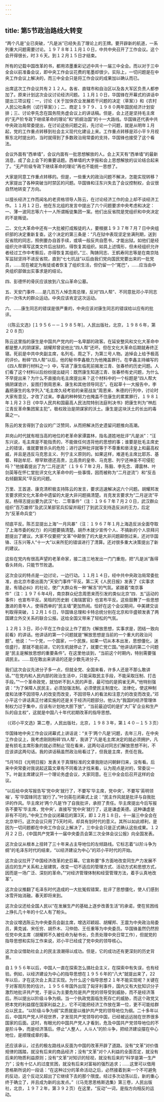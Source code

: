 ```yaml
---
---
---
```

title: 第5节政治路线大转变
---



“两个凡是”业已突破，“凡是派”已经失去了理论上的王牌。要开辟新的航道，一系列重大问题需要讨论。１９７８年１１月１０日，中共中央召开了工作会议。这个会开得很长，时３６天。到１２月１５日才结束。

所有的记载中国改革的书，都用浓墨重彩记述中共十一届三中全会。而以对于三中全会以前准备会议，即中央工作会议花费的笔墨却很少。实际上，一切问题是在中央工作会议上解决的，而三中全会只是将工作会议的成果加以确认而已。

出席这次工作会议共有２１２人。各省、直辖市和自治区以及各大军区负责人都参加了。原来计划这次会议讨论经济问题。１１月１０日，华国锋在开幕式的讲话中提出三项议程：一，讨论《关于加快农业发展若干问题的决定（草案）》和《农村人民公社条例（试行草案）》；二、商定１９７９、１９８０两年国民经济计划安排；三、讨论李先念在国务院务虚会议上的讲话稿。但是，会上还是坚持毛主席的“无产阶专政下继续革命的理论”和“抓纲治国”的十一大路线。华国锋还代表中共中央政治局常委提出，在讨论这些问题之前，先讨论一个问题，就是从明年１月起，党的工作重点转移到社会主义现代化建设上来。工作重点转移是邓小平９月视察东北时提出的，当时就得到了多数政治局常委的支持，华国锋也接受了这个看法。

会议外面有“西单墙”，会议内面有一批思想解放的人。会上天天有“西单墙”的最新消息，成了会上会下的重要话题。西单墙的大字报和会上思想解放的议论结合起来了。“无产阶级专政下继续革命的理论”再也不能统一思想了。

大家是同意工作重点转移的。但是，一些重大的政治问题不解决，怎能实现转移？大家提出了各种突破当时禁区的问题。华国锋和汪东兴失去了会议控制权，会议很自然地转变了方向。

以擅长经济工作而闻名的老资格领导人陈云，在讨论经济工作的会上却不谈经济工作。１１月１２日，他在东北组的发言中提出了六个问题要求中央考虑和决定：一、薄一波同志等六十一人所谓叛徒集团一案。他们出反省院是党组织和中央决定的不是叛徒。

二、文化大革命中还有一大批被打成叛徒的人，要根据１９３７年７月７日中央组织部的决定重新复查。这个决定的第三条是：“凡在狱中表现坚定坐满刑期，送到反省院的同志，照例要办自首手续，或填一般反共自愿书，才能出狱。如他们是经组织允许填写这类文件后出狱的，得恢复其组织。如具上述情形，但未经组织允许者经过工作中考察后，亦得恢复其组织。”三、陶铸同志、王鹤寿同志等是在南京陆军监狱坚持不进反省院，直到“七七抗战”以后由我们党向国民党要出来的一批党员，……现在被定为叛徒或者恢复了组织生活，但仍留一个“尾巴”，……应当由中央组织部做出实事求是的结论。

四、彭德怀的骨灰应该放到八宝山革命公墓。

五、天安门事件……是几百万人悼念周总理，反对“四人帮”、不同意批邓小平同志的一次伟大的群众运动。中央应该肯定这次运动。

六、……康生同志的错误是很严重的，中央应该对康生同志的错误给以应有的批评。

（《陈云文选》[１９５６－－１９８５年]，人民出版社，北京，１９８６年，第２０８页）

陈云这里指的康生是中国共产党内的一名卑鄙的政客。在延安整风和文化大革命中都是整人的阴谋家。胡耀邦曾说他比“四人帮”还坏。但在文化大革命后期就寿终正寝。死前是中共中央副主席，名列毛、周之下，为第三号人物。追悼会上给予极高的评价。粉碎“四人帮”以后，他的秘书李鑫极力为他掩盖罪行。在李鑫主持编写的《四人帮罪行材料之一》中，写进了康生临死前揭发江青、张春桥的历史问题。人们看了这个材料以后纷纷提出疑问：既然康生知道江青、张春桥有史问题，为什么不早提出来？为什么不直接向毛主席提出来？这个材料中的一个标题是“四人帮大搞阴谋诡计，妄图打倒周恩来、康生和其他领导同志”。在起草十一大报告中，李鑫把康生的名字列入“毛主席久经考验的亲密战友”周恩来、朱德的行列中，讨论时大家有意见，才改了过来。李鑫的种种努力也掩盖不住康生的累累罪行，１９８１年１月２３日《中华人民共和国最高人民法院特别法庭判决书》把康生判为“林彪江青反革命集团案主犯”。极权政治是阴谋家的沃土。康生是这块沃土的长出的毒菌之一。

陈云的发言得到了会议的广泛赞同，从而把解决历史遗留问题推向高潮。

井岗山时代就有相当高的地位的老革命家谭震林，指名道姓地批评“凡是派”：“汪东兴说，毛主席是不能指责的，不能做任何违背他的思想的事；谁要是批毛主席史上的错误，谁就要冒杀头的危险；进行这种批评就等于不尊重和亵渎皇上和最高权威，并且是违反马克思主义、列宁主义原则的。如果这样，难道毛主席比耶苏、基督、释迦牟尼、穆罕默德还高贵，比高贵的皇帝、马克思、列宁还神圣不可侵犯吗？”他接着提出了为“二月逆流”（１９６７年２月，陈毅、李先念、谭震林、叶剑英等在怀仁堂批评文化大革命中的一些事情，因而被称为“二月逆流”）和“反击右倾翻案风”平反的问题。

万里、王首道、康克清积极支持陈云的发言，要求迅速解决这六个问题。胡耀邦发言要求把文化大革命中遗留的大是大非问题搞清楚。肖克发言要求为“二月逆流”平反。杨得志提出要为武汉“七．二零事件”（注：１９６７年７月２０日，武汉群众组织“百万雄师”及武汉某部官兵扣留并殴打了到武汉支持造反派的王力，后定为“反革命兵变”）

彻底平反。陈丕显提出上海“一月风暴”（注：１９６７年１月上海造反派全面夺取了上海市委的权力）的问题要搞清楚。胡乔木就少宣传个人、不搞新的个人崇拜问题提出了建议。大家不仅要把“文革”中颠倒了的大是大非问题颠倒过来，还对华国锋、汪东兴等人“十一大”以来所犯的错误进行了清算。还对很多重大决策提出了新的建议。

这些在党内有很高声望的老革命家，接二连三地发出一门门重炮，把“凡是派”轰得昏头转向，只能节节败退。

这次会议的特点是一边讨论，一边行动。１１月１４日，经中共中央政治局常委批准，由北京市委出面为“天安门事件”平反。第二天《人民日报》发表了《实事求是，有错必纠》的社论，使广大群众有一种“解冻”的气氛。紧跟着“南京事件”（注：１９７６年4月，南京群众纪念周恩来而引发的类似北京“四．五”运动的事件）也宣布平反。吴晗的历史剧《海瑞罢官》也宣布平反。这些鼓舞了一些思想激进的青年人，使得西单的“民主墙”更加热闹。恰好在这个会议期间，中美建交谈判取得突破，１２月１６日，华国锋总理和卡特总统分别在北京和华盛顿发表了两国建立外交关系的联合公报。这给全国又带来了轻松的气氛。

１２月１３日，邓小平在工作会议上作了题为《解放思想，实事求是，团结一致向前看》的讲话。他讲话的第一个问题就是“解放思想是当前的一个重大的政治问题”。他说：“一个党，一个国家，一个民族，如果一切从本本出发，思想僵化，迷信盛行，那就不能前进，它的生机就停止了，就要亡党亡国。”他讲话的第二个问题是“民主是解放思想的重要条件”。在这里他谈到，“当前这个时期内，特别需要强调民主。……现在敢出来讲话的还是少数先进分子。

我们这次会议先进分子多一点，但就全党、全国来看，许多人还是不那么敢讲话。”“在党内和人民内部的政治生活中，只能采取民主手段，不能采取压制、打击手段。”“一个革命政党，就怕听不到人民的声音，最可怕的是鸦雀无声。”他特别强调：“为了保障人民民主，必须加强法制。必须使民主制度化、法律化，使这种制度和法律不因领导人的改变而改变，不因领导人的看法和注意力的改变而改变。”邓小平这个讲话真正付诸实施的还是关于经济问题部分。他认为“我国的经济管理体制权力过于集中，应该有计划地大胆下放”，“当前最迫切的是扩大厂矿企业和生产队的自主权”，这就是中国八十年代初期改革的指导思想。

（《邓小平文选》第二卷，人民出版社，北京，１９８３年，第１４０－１５３页）

华国锋地中央工作会议闭幕式上讲话说：“关于‘两个凡是’问题，去年三月，在中央工作会议上，我考虑刚刚粉碎‘四人帮’，我讲了‘凡是毛主席决定的就必须拥护，凡是有损毛主席形象的就必须制止’现在看来，这两句话对同志们解放思想不利，不应该讲这两句话。我的讲话稿虽然政治局看过了，但我是主席，责任在我。

“5月16日《光明日报》发表关于真理标准的文章我刚访问朝鲜归来，没有看。后来中央常委对我说起这篇文章有不同看法才找来看，认为观点是对的，常委议一下。叶副主席建议开一个理论务虚会议，大家同意。在三中全会后召开这样的会议。

“以后给中央写报告写‘党中央’就行了，不要写‘华主席，党中央’。不要写‘英明领袖’，写‘华国锋同志’就行了。”叶剑英在闭幕式上说：“民主作风就是批评与自我批评的作风。华主席对‘两个凡是’作了自我批评，承担了责任。华主席提出今后写报告不要写‘华主席，党中央’，直接写‘党中央’就行了，这是谦虚美德。这种谦虚是非有不可的。”中央工作会议闭幕后的第3天，即１２月１８日，十一届三中全会在北京举行。这次会议只用了5天时间，却具有划时代的意义。其所以如此顺利，是因为一切问题都在中央工作会议上解决了，三中全会只是正式确认这些成果。１２月２２日，《中国共产党第十一届中央委员会第三次全体会议公报》向全国发表。

这次会议从根本上扭转了三十年来占主导地位的左倾路线。它标志着“以阶斗争为纲”的毛泽东时代的结束，“以经济建设为中心”的邓小平时代的开始。

这次会议拉开了中国经济改革的史巨幕。它宣称要“多方面地改变同生产力发展不适应的生产关系和上层建筑，改变一切不适应的管理方式、活动方式和思想方式，因而是一场广泛、深刻的革命。”“对经济管理体制和经营管理方法，着手认真地改革”。

这次会议推翻了毛泽东时代造成的一大批冤假错案，批评了思想僵化，使人们感到冰雪开始消融，春天即将来到。

这次会议还给全国人民以“在发展生产的基础上逐步改善生活”的承诺，使在贫困线上挣扎几十年的十亿人有了盼头。

次会议增选陈云为中央委员会副主席，增选邓颖超、胡耀邦、王震为中央政治局委员，黄克诚、宋任穷、胡乔木、习仲勋、王任重等为中央委员。华国锋虽然仍然担任党中央主席（胡耀邦不久被任命为秘书长，负责处理中央日常工作），但就党的指导思想和实际工作来说，邓小平已经成了党中央的领导核心。

这次会议借助社会上的民主浪潮得以成功。但是，它的成功还有更深刻的历史背景。

自１９５６年以后，中国人一直在探索怎么搞社会主义，在探索中有失误，也有经验。例如，以经济建设为中心的指导思想在１９５６年的“八大”就提出来了，22年以后，才在这次会上真正实现。为什么这个指导思想２１年不能实现呢？关键在于对客观形势的估计。１９５６年国外出现了匈牙利事件，国内又有大批知识分子激烈地批评共产党，于是认为主要危险是共产党的领导受到威胁，而不是经济落后。所以提出以阶级斗争为纲。当一个执政党面临生死存亡的威胁，而这个政党又把本党的利益摆在国家利益之上，它不可能把经济工作放在第一位，更不可能给群众以民主。“以阶级斗争为纲”实质就是以维护共产党的领导地位为纲。二十多年以后，中国共产党人环视世界，才发现共产党领导的中国，已经被远远抛在世界很多国家的后面。这时，有眼光的中国共产党人才看到，危及中国共产党领导地位的不是阶斗争，而是经济落后。停止“人整人，人斗人”的阶斗争，把经济建设摆在中心地位，是顺理成章的事。

还应该承认，过去的极左路线从反面为中国的改革开辟了道路。没有“文革”对价值规律的践踏，就没有后来的商品经济；没有“文革”对个人利益的全面否定，就没有后来的物质利益原则；没有“文革”对知识的轻视，就没有后来的“科学是第一生产力”；没有十亿人的过度贫困，就没有后来对富裕的强烈追求；……这里可以借用恩格斯所说的一段话：“在这种过分的革命活动之后，必然接着到来一个不可避免的反动，这个反动又超出了它继续下去的那个限度。经过多次动荡以后，新的重心终于确立了，并且成为新的出发点。”（《马克思恩格斯选集》第三卷，人民出版社，北京，１９７２年，第３９２页）在这里，“反动”一词，是指方向相反的运动。